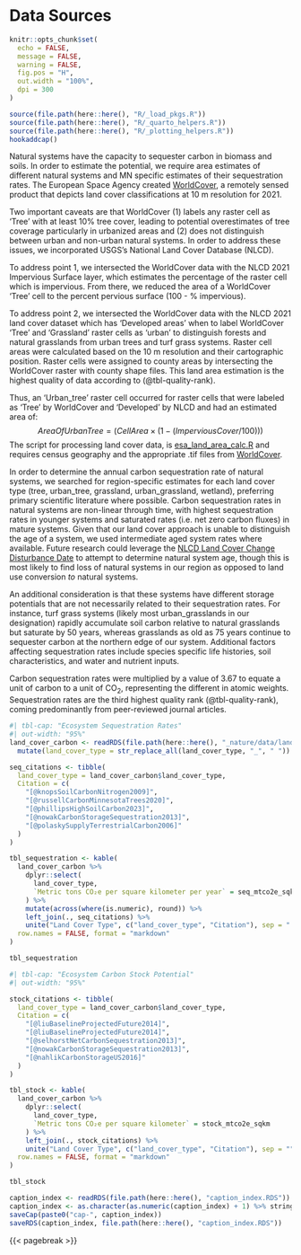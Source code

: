 # Data Sources
```r
knitr::opts_chunk$set(
  echo = FALSE,
  message = FALSE,
  warning = FALSE,
  fig.pos = "H",
  out.width = "100%",
  dpi = 300
)

source(file.path(here::here(), "R/_load_pkgs.R"))
source(file.path(here::here(), "R/_quarto_helpers.R"))
source(file.path(here::here(), "R/_plotting_helpers.R"))
hookaddcap()
```


Natural systems have the capacity to sequester carbon in biomass and soils. In order to estimate the potential, we require area estimates of different natural systems and MN specific estimates of their sequestration rates.  The European Space Agency created [WorldCover](https://esa-worldcover.org/en), a remotely sensed product that depicts land cover classifications at 10 m resolution for 2021. 

Two important caveats are that WorldCover (1) labels any raster cell as 'Tree' with at least 10% tree cover, leading to potential overestimates of tree coverage particularly in urbanized areas and (2) does not distinguish between urban and non-urban natural systems. In order to address these issues, we incorporated USGS's National Land Cover Database (NLCD). 

To address point 1, we intersected the WorldCover data with the NLCD 2021 Impervious Surface layer, which estimates the percentage of the raster cell which is impervious. From there, we reduced the area of a WorldCover 'Tree' cell to the percent pervious surface (100 - % impervious).  

To address point 2, we intersected the WorldCover data with the NLCD 2021 land cover dataset which has 'Developed areas' when to label WorldCover 'Tree' and 'Grassland' raster cells as 'urban' to distinguish forests and natural grasslands from urban trees and turf grass systems. Raster cell areas were calculated based on the 10 m resolution and their cartographic position. Raster cells were assigned to county areas by intersecting the WorldCover raster with county shape files. This land area estimation is the highest quality of data according to (@tbl-quality-rank).

Thus, an 'Urban_tree' raster cell occurred for raster cells that were labeled as 'Tree' by WorldCover and 'Developed' by NLCD and had an estimated area of:
$$AreaOfUrbanTree =  (CellArea \times (1 - (ImperviousCover/100))) $$
The script for processing land cover data, is [esa_land_area_calc.R](_nature/data-raw/esa_land_area_calc.R) and requires census geography and the appropriate .tif files from [WorldCover](https://esa-worldcover.org/en).

In order to determine the annual carbon sequestration rate of natural systems, we searched for region-specific estimates for each land cover type (tree, urban_tree, grassland, urban_grassland, wetland), preferring primary scientific literature where possible. Carbon sequestration rates in natural systems are non-linear through time, with highest sequestration rates in younger systems and saturated rates (i.e. net zero carbon fluxes) in mature systems. Given that our land cover approach is unable to distinguish the age of a system, we used intermediate aged system rates where available. Future research could leverage the [NLCD Land Cover Change Disturbance Date](https://www.mrlc.gov/nlcd-2021-science-research-products) to attempt to determine natural system age, though this is most likely to find loss of natural systems in our region as opposed to land use conversion *to* natural systems. 

An additional consideration is that these systems have different storage potentials that are not necessarily related to their sequestration rates. For instance, turf grass systems (likely most urban_grasslands in our designation) rapidly accumulate soil carbon relative to natural grasslands but saturate by 50 years, whereas grasslands as old as 75 years continue to sequester carbon at the northern edge of our system. Additional factors affecting sequestration rates include species specific life histories, soil characteristics, and water and nutrient inputs. 

Carbon sequestration rates were multiplied by a value of 3.67 to equate a unit of carbon to a unit of CO~2~, representing the different in atomic weights. Sequestration rates are the third highest quality rank (@tbl-quality-rank), coming predominantly from peer-reviewed journal articles.


```r
#| tbl-cap: "Ecosystem Sequestration Rates"
#| out-width: "95%"
land_cover_carbon <- readRDS(file.path(here::here(), "_nature/data/land_cover_carbon.RDS")) %>%
  mutate(land_cover_type = str_replace_all(land_cover_type, "_", " "))

seq_citations <- tibble(
  land_cover_type = land_cover_carbon$land_cover_type,
  Citation = c(
    "[@knopsSoilCarbonNitrogen2009]",
    "[@russellCarbonMinnesotaTrees2020]",
    "[@phillipsHighSoilCarbon2023]",
    "[@nowakCarbonStorageSequestration2013]",
    "[@polaskySupplyTerrestrialCarbon2006]"
  )
)

tbl_sequestration <- kable(
  land_cover_carbon %>%
    dplyr::select(
      land_cover_type,
      `Metric tons CO₂e per square kilometer per year` = seq_mtco2e_sqkm
    ) %>%
    mutate(across(where(is.numeric), round)) %>% 
    left_join(., seq_citations) %>%
    unite("Land Cover Type", c("land_cover_type", "Citation"), sep = " "),
  row.names = FALSE, format = "markdown"
)

tbl_sequestration
```


```r
#| tbl-cap: "Ecosystem Carbon Stock Potential"
#| out-width: "95%"

stock_citations <- tibble(
  land_cover_type = land_cover_carbon$land_cover_type,
  Citation = c(
    "[@liuBaselineProjectedFuture2014]",
    "[@liuBaselineProjectedFuture2014]",
    "[@selhorstNetCarbonSequestration2013]",
    "[@nowakCarbonStorageSequestration2013]",
    "[@nahlikCarbonStorageUS2016]"
  )
)

tbl_stock <- kable(
  land_cover_carbon %>%
    dplyr::select(
      land_cover_type,
      `Metric tons CO₂e per square kilometer` = stock_mtco2e_sqkm
    ) %>%
    left_join(., stock_citations) %>%
    unite("Land Cover Type", c("land_cover_type", "Citation"), sep = ""),
  row.names = FALSE, format = "markdown"
)

tbl_stock
```

```r
caption_index <- readRDS(file.path(here::here(), "caption_index.RDS"))
caption_index <- as.character(as.numeric(caption_index) + 1) %>% stringr::str_pad(width = 2, side = "left", pad = "0")
saveCap(paste0("cap-", caption_index))
saveRDS(caption_index, file.path(here::here(), "caption_index.RDS"))
```

{{< pagebreak >}}
